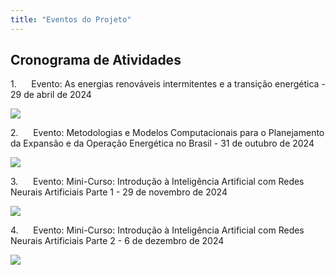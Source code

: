 ```yaml
---
title: "Eventos do Projeto"
---
```


## Cronograma de Atividades

1.      Evento: As energias renováveis intermitentes e a transição energética - 29 de abril de 2024

![](images/Evento%2029-04-24.png){fig-align="center"}

2.      Evento: Metodologias e Modelos Computacionais para o Planejamento da Expansão e da Operação Energética no Brasil - 31 de outubro de 2024

![](images/Evento%2031-10-24.png){fig-align="center"}

3.      Evento: Mini-Curso: Introdução à Inteligência Artificial com Redes Neurais Artificiais Parte 1 - 29 de novembro de 2024

![](images/Evento 29-11-24.png){fig-align="center"}

4.      Evento: Mini-Curso: Introdução à Inteligência Artificial com Redes Neurais Artificiais Parte 2 - 6 de dezembro de 2024

![](images/Evento 6-12-24.png){fig-align="center"}
